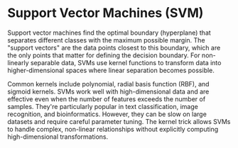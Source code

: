 # Support Vector Machines (SVM)

Support vector machines find the optimal boundary (hyperplane) that separates different classes with the maximum possible margin. The "support vectors" are the data points closest to this boundary, which are the only points that matter for defining the decision boundary. For non-linearly separable data, SVMs use kernel functions to transform data into higher-dimensional spaces where linear separation becomes possible.

Common kernels include polynomial, radial basis function (RBF), and sigmoid kernels. SVMs work well with high-dimensional data and are effective even when the number of features exceeds the number of samples. They're particularly popular in text classification, image recognition, and bioinformatics. However, they can be slow on large datasets and require careful parameter tuning. The kernel trick allows SVMs to handle complex, non-linear relationships without explicitly computing high-dimensional transformations.